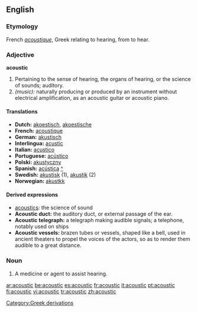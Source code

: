 ==English==
===Etymology===
French ''[[acoustique]]'', Greek relating to hearing, from to hear.
===Adjective===
'''acoustic'''
#Pertaining to the sense of hearing, the organs of hearing, or the science of sounds; auditory. 
#''(music):'' naturally producing or produced by an instrument without electrical amplification, as an acoustic guitar or acoustic piano. 

====Translations====
*'''Dutch:''' [[akoestisch]], [[akoestische]]
*'''French:''' [[acoustique]] 
*'''German:''' [[akustisch]] 
*'''Interlingua:''' [[acustic]] 
*'''Italian:''' [[acustico]] 
*'''Portuguese:''' [[acústico]] 
*'''Polski:''' [[akustyczny]]
*'''Spanish:''' [[acústica]] [[:es:acústica|^]]
*'''Swedish:''' [[akustisk]] (1), [[akustik]] (2)
*'''Norwegian:''' [[akustkk]]

====Derived expressions====
*[[acoustics]]: the science of sound
*'''Acoustic duct:''' the auditory duct, or external passage of the ear.
*'''Acoustic telegraph:''' a telegraph making audible signals; a telephone, notably used on ships
*'''Acoustic vessels:''' brazen tubes or vessels, shaped like a bell, used in ancient theaters to propel the voices of the actors, so as to render them audible to a great distance.

===Noun===
#A medicine or agent to assist hearing.

[[Category:Greek derivations]]

[[ar:acoustic]]
[[be:acoustic]]
[[es:acoustic]]
[[fr:acoustic]]
[[it:acoustic]]
[[pt:acoustic]]
[[fi:acoustic]]
[[vi:acoustic]]
[[tr:acoustic]]
[[zh:acoustic]]
